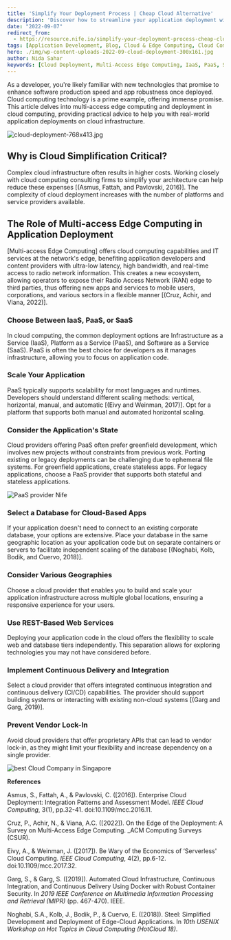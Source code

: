 ```yaml
---
title: 'Simplify Your Deployment Process | Cheap Cloud Alternative'
description: 'Discover how to streamline your application deployment with cost-effective cloud solutions and multi-access edge computing. Learn about IaaS, PaaS, SaaS, and strategies to enhance your cloud deployment efficiency.'
date: "2022-09-07"
redirect_from: 
  - https://resource.nife.io/simplify-your-deployment-process-cheap-cloud-alternative/
tags: [Application Development, Blog, Cloud & Edge Computing, Cloud Computing, Deploy, DevOps, Edge Computing, Hosting, Intelligent Edge, Network Edge] 
hero: ./img/wp-content-uploads-2022-09-cloud-deployment-300x161.jpg
author: Nida Sahar
keywords: [Cloud Deployment, Multi-Access Edge Computing, IaaS, PaaS, SaaS, Cloud Solutions, Scalability, Continuous Delivery, Vendor Lock-In]
---
```



As a developer, you're likely familiar with new technologies that promise to enhance software production speed and app robustness once deployed. Cloud computing technology is a prime example, offering immense promise. This article delves into multi-access edge computing and deployment in cloud computing, providing practical advice to help you with real-world application deployments on cloud infrastructure.

![cloud-deployment-768x413.jpg](https://raw.githubusercontent.com/nifetency/nife-blog-content/main/blog/img/cloud-deployment-768x413.jpg)
<br/>



 
## Why is Cloud Simplification Critical?

Complex cloud infrastructure often results in higher costs. Working closely with cloud computing consulting firms to simplify your architecture can help reduce these expenses [(Asmus, Fattah, and Pavlovski, 2016)]. The complexity of cloud deployment increases with the number of platforms and service providers available.

## The Role of Multi-access Edge Computing in Application Deployment

[Multi-access Edge Computing] offers cloud computing capabilities and IT services at the network's edge, benefiting application developers and content providers with ultra-low latency, high bandwidth, and real-time access to radio network information. This creates a new ecosystem, allowing operators to expose their Radio Access Network (RAN) edge to third parties, thus offering new apps and services to mobile users, corporations, and various sectors in a flexible manner [(Cruz, Achir, and Viana, 2022)].

### Choose Between IaaS, PaaS, or SaaS

In cloud computing, the common deployment options are Infrastructure as a Service (IaaS), Platform as a Service (PaaS), and Software as a Service (SaaS). PaaS is often the best choice for developers as it manages infrastructure, allowing you to focus on application code.

### Scale Your Application

PaaS typically supports scalability for most languages and runtimes. Developers should understand different scaling methods: vertical, horizontal, manual, and automatic [(Eivy and Weinman, 2017)]. Opt for a platform that supports both manual and automated horizontal scaling.

### Consider the Application's State

Cloud providers offering PaaS often prefer greenfield development, which involves new projects without constraints from previous work. Porting existing or legacy deployments can be challenging due to ephemeral file systems. For greenfield applications, create stateless apps. For legacy applications, choose a PaaS provider that supports both stateful and stateless applications.


![PaaS provider Nife](https://raw.githubusercontent.com/nifetency/nife-blog-content/main/blog/img/PaaS-provider-Nife-768x384.jpg)
<br/>




 
### Select a Database for Cloud-Based Apps

If your application doesn't need to connect to an existing corporate database, your options are extensive. Place your database in the same geographic location as your application code but on separate containers or servers to facilitate independent scaling of the database [(Noghabi, Kolb, Bodik, and Cuervo, 2018)].

### Consider Various Geographies

Choose a cloud provider that enables you to build and scale your application infrastructure across multiple global locations, ensuring a responsive experience for your users.

### Use REST-Based Web Services

Deploying your application code in the cloud offers the flexibility to scale web and database tiers independently. This separation allows for exploring technologies you may not have considered before.

### Implement Continuous Delivery and Integration

Select a cloud provider that offers integrated continuous integration and continuous delivery (CI/CD) capabilities. The provider should support building systems or interacting with existing non-cloud systems [(Garg and Garg, 2019)].

### Prevent Vendor Lock-In

Avoid cloud providers that offer proprietary APIs that can lead to vendor lock-in, as they might limit your flexibility and increase dependency on a single provider.


![best Cloud Company in Singapore](https://raw.githubusercontent.com/nifetency/nife-blog-content/main/blog/img/best-Cloud-Company-in-Singapore-768x378.jpg)
<br/>


 


**References**

Asmus, S., Fattah, A., & Pavlovski, C. ([2016]). Enterprise Cloud Deployment: Integration Patterns and Assessment Model. _IEEE Cloud Computing_, 3(1), pp.32-41. doi:10.1109/mcc.2016.11.

Cruz, P., Achir, N., & Viana, A.C. ([2022]). On the Edge of the Deployment: A Survey on Multi-Access Edge Computing. _ACM Computing Surveys (CSUR).

Eivy, A., & Weinman, J. ([2017]). Be Wary of the Economics of ‘Serverless' Cloud Computing. _IEEE Cloud Computing_, 4(2), pp.6-12. doi:10.1109/mcc.2017.32.

Garg, S., & Garg, S. ([2019]). Automated Cloud Infrastructure, Continuous Integration, and Continuous Delivery Using Docker with Robust Container Security. In _2019 IEEE Conference on Multimedia Information Processing and Retrieval (MIPR)_ (pp. 467-470). IEEE.

Noghabi, S.A., Kolb, J., Bodik, P., & Cuervo, E. ([2018]). Steel: Simplified Development and Deployment of Edge-Cloud Applications. In _10th USENIX Workshop on Hot Topics in Cloud Computing (HotCloud 18)_.
